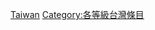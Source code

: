 {{Articles by Quality|topic=台湾|project=台灣|format=TOC}}
{{catmore1|[[Wikipedia:台灣專題|Wikipedia:台灣專題]]}}
{{Wikipedia category}}
{{empty category}}

[[Category:小作品级条目|Taiwan]]
[[Category:各等級台灣條目|Category:各等級台灣條目]]